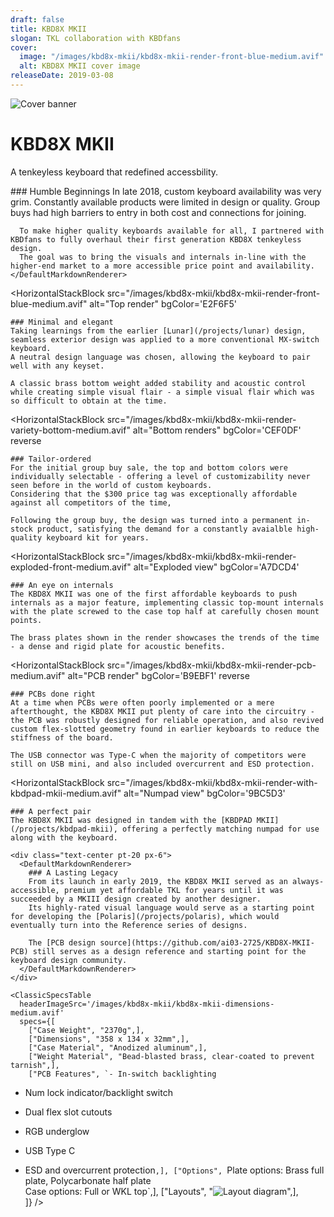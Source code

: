 ```yaml
---
draft: false
title: KBD8X MKII
slogan: TKL collaboration with KBDfans
cover:
  image: "/images/kbd8x-mkii/kbd8x-mkii-render-front-blue-medium.avif"
  alt: KBD8X MKII cover image
releaseDate: 2019-03-08
---
```


<DefaultLayout title={frontmatter.title}>

  <div class="w-full h-[350px] overflow-hidden">
    <img src="/images/kbd8x-mkii/kbd8x-mkii-render-variety-medium.avif" alt="Cover banner" class="object-cover w-full h-full" />
  </div>

  <div class="text-center pt-20 pb-24">
    <h1 class="!font-['M_PLUS_Rounded_1c'] font-[300] text-[60px]">KBD8X MKII</h1>
    <p>A tenkeyless keyboard that redefined accessbility.</p>
  </div>

  <div class="bg-zinc-800 text-center py-28 px-6">
    <DefaultMarkdownRenderer invert>
      ### Humble Beginnings
      In late 2018, custom keyboard availability was very grim.  
      Constantly available products were limited in design or quality.  
      Group buys had high barriers to entry in both cost and connections for joining.  
        
      To make higher quality keyboards available for all, I partnered with KBDfans to fully overhaul their first generation KBD8X tenkeyless design.  
      The goal was to bring the visuals and internals in-line with the higher-end market to a more accessible price point and availability.
    </DefaultMarkdownRenderer>
  </div>

  <HorizontalStackBlock
    src="/images/kbd8x-mkii/kbd8x-mkii-render-front-blue-medium.avif" 
    alt="Top render"
    bgColor='E2F6F5'
  >
    ### Minimal and elegant
    Taking learnings from the earlier [Lunar](/projects/lunar) design, seamless exterior design was applied to a more conventional MX-switch keyboard.  
    A neutral design language was chosen, allowing the keyboard to pair well with any keyset.  

    A classic brass bottom weight added stability and acoustic control while creating simple visual flair - a simple visual flair which was so difficult to obtain at the time. 
  </HorizontalStackBlock>

  <HorizontalStackBlock
    src="/images/kbd8x-mkii/kbd8x-mkii-render-variety-bottom-medium.avif"
    alt="Bottom renders"
    bgColor='CEF0DF'
    reverse
  >
    ### Tailor-ordered
    For the initial group buy sale, the top and bottom colors were individually selectable - offering a level of customizability never seen before in the world of custom keyboards.  
    Considering that the $300 price tag was exceptionally affordable against all competitors of the time, 

    Following the group buy, the design was turned into a permanent in-stock product, satisfying the demand for a constantly avaialble high-quality keyboard kit for years.
  </HorizontalStackBlock>

  <HorizontalStackBlock
    src="/images/kbd8x-mkii/kbd8x-mkii-render-exploded-front-medium.avif" 
    alt="Exploded view"
    bgColor='A7DCD4'
  >
    ### An eye on internals
    The KBD8X MKII was one of the first affordable keyboards to push internals as a major feature, implementing classic top-mount internals with the plate screwed to the case top half at carefully chosen mount points.  
    
    The brass plates shown in the render showcases the trends of the time - a dense and rigid plate for acoustic benefits.
  </HorizontalStackBlock>

  <HorizontalStackBlock
    src="/images/kbd8x-mkii/kbd8x-mkii-render-pcb-medium.avif"
    alt="PCB render"
    bgColor='B9EBF1'
    reverse
  >
    ### PCBs done right
    At a time when PCBs were often poorly implemented or a mere afterthought, the KBD8X MKII put plenty of care into the circuitry - the PCB was robustly designed for reliable operation, and also revived custom flex-slotted geometry found in earlier keyboards to reduce the stiffness of the board.

    The USB connector was Type-C when the majority of competitors were still on USB mini, and also included overcurrent and ESD protection.  
  </HorizontalStackBlock>

  <HorizontalStackBlock
    src="/images/kbd8x-mkii/kbd8x-mkii-render-with-kbdpad-mkii-medium.avif" 
    alt="Numpad view"
    bgColor='9BC5D3'
  >
    ### A perfect pair
    The KBD8X MKII was designed in tandem with the [KBDPAD MKII](/projects/kbdpad-mkii), offering a perfectly matching numpad for use along with the keyboard.  

  </HorizontalStackBlock>

  <div class="container mx-auto">

    <div class="text-center pt-20 px-6">
      <DefaultMarkdownRenderer>
        ### A Lasting Legacy
        From its launch in early 2019, the KBD8X MKII served as an always-accessible, premium yet affordable TKL for years until it was succeeded by a MKIII design created by another designer.  
        Its highly-rated visual language would serve as a starting point for developing the [Polaris](/projects/polaris), which would eventually turn into the Reference series of designs.  

        The [PCB design source](https://github.com/ai03-2725/KBD8X-MKII-PCB) still serves as a design reference and starting point for the keyboard design community.
      </DefaultMarkdownRenderer>
    </div>

    <ClassicSpecsTable 
      headerImageSrc='/images/kbd8x-mkii/kbd8x-mkii-dimensions-medium.avif' 
      specs={[
        ["Case Weight", "2370g",],
        ["Dimensions", "358 x 134 x 32mm",],
        ["Case Material", "Anodized aluminum",],
        ["Weight Material", "Bead-blasted brass, clear-coated to prevent tarnish",],
        ["PCB Features", `- In-switch backlighting
- Num lock indicator/backlight switch
- Dual flex slot cutouts
- RGB underglow
- USB Type C
- ESD and overcurrent protection`,],
        ["Options", `Plate options: Brass full plate, Polycarbonate half plate  
Case options: Full or WKL top`,],
        ["Layouts", "![Layout diagram](/images/kbd8x-mkii/kbd8x-mkii-layouts-diagram-medium.avif)",],        
    ]} />

    <ClassicResourcesTable project='kbd8x-mkii' />
  </div>
  
</DefaultLayout>
